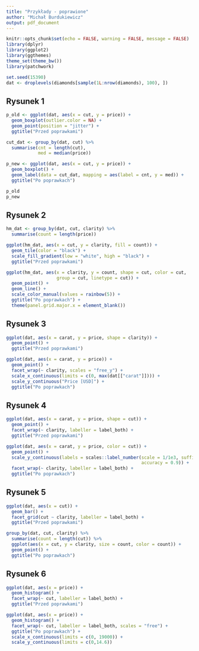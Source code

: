 ```yaml
---
title: "Przykłady - poprawione"
author: "Michał Burdukiewicz"
output: pdf_document
---
```


```r
knitr::opts_chunk$set(echo = FALSE, warning = FALSE, message = FALSE)
library(dplyr)
library(ggplot2)
library(ggthemes)
theme_set(theme_bw())
library(patchwork)
```

```r
set.seed(15390)
dat <- droplevels(diamonds[sample(1L:nrow(diamonds), 100), ])
```

\newpage

## Rysunek 1

```r
p_old <- ggplot(dat, aes(x = cut, y = price)) +
  geom_boxplot(outlier.color = NA) +
  geom_point(position = "jitter") +
  ggtitle("Przed poprawkami")

cut_dat <- group_by(dat, cut) %>% 
  summarise(cnt = length(cut),
            med = median(price))

p_new <- ggplot(dat, aes(x = cut, y = price)) +
  geom_boxplot() +
  geom_label(data = cut_dat, mapping = aes(label = cnt, y = med)) +
  ggtitle("Po poprawkach")

p_old
p_new
```

\newpage

## Rysunek 2

```r
hm_dat <- group_by(dat, cut, clarity) %>% 
  summarise(count = length(price))

ggplot(hm_dat, aes(x = cut, y = clarity, fill = count)) +
  geom_tile(color = "black") +
  scale_fill_gradient(low = "white", high = "black") +
  ggtitle("Przed poprawkami")

ggplot(hm_dat, aes(x = clarity, y = count, shape = cut, color = cut,
                   group = cut, linetype = cut)) +
  geom_point() +
  geom_line() +
  scale_color_manual(values = rainbow(5)) +
  ggtitle("Po poprawkach") +
  theme(panel.grid.major.x = element_blank())

```

\newpage

## Rysunek 3

```r
ggplot(dat, aes(x = carat, y = price, shape = clarity)) +
  geom_point() +
  ggtitle("Przed poprawkami")

ggplot(dat, aes(x = carat, y = price)) +
  geom_point() +
  facet_wrap(~ clarity, scales = "free_y") +
  scale_x_continuous(limits = c(0, max(dat[["carat"]]))) +
  scale_y_continuous("Price [USD]") +
  ggtitle("Po poprawkach")

```

\newpage

## Rysunek 4

```r
ggplot(dat, aes(x = carat, y = price, shape = cut)) +
  geom_point() +
  facet_wrap(~ clarity, labeller = label_both) +
  ggtitle("Przed poprawkami")

ggplot(dat, aes(x = carat, y = price, color = cut)) +
  geom_point() +
  scale_y_continuous(labels = scales::label_number(scale = 1/1e3, suffix = "k",
                                                   accuracy = 0.9)) +
  facet_wrap(~ clarity, labeller = label_both) +
  ggtitle("Po poprawkach")
```

\newpage

## Rysunek 5

```r
ggplot(dat, aes(x = cut)) +
  geom_bar() +
  facet_grid(cut ~ clarity, labeller = label_both) +
  ggtitle("Przed poprawkami")
```

```r
group_by(dat, cut, clarity) %>% 
  summarise(count = length(cut)) %>% 
  ggplot(aes(x = cut, y = clarity, size = count, color = count)) +
  geom_point() +
  ggtitle("Po poprawkach")
```
\newpage

## Rysunek 6

```r
ggplot(dat, aes(x = price)) +
  geom_histogram() +
  facet_wrap(~ cut, labeller = label_both) +
  ggtitle("Przed poprawkami")

ggplot(dat, aes(x = price)) +
  geom_histogram() +
  facet_wrap(~ cut, labeller = label_both, scales = "free") +
  ggtitle("Po poprawkach") + 
  scale_x_continuous(limits = c(0, 19000)) + 
  scale_y_continuous(limits = c(0,14.6))
```
